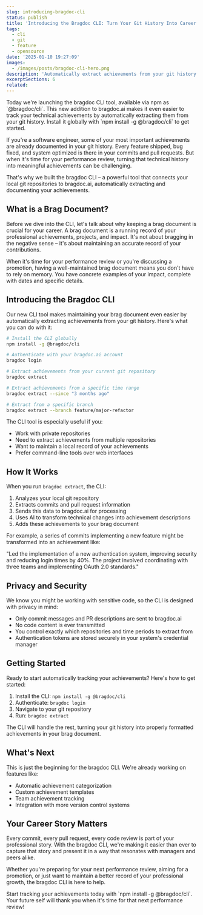 ```yaml
---
slug: introducing-bragdoc-cli
status: publish
title: 'Introducing the Bragdoc CLI: Turn Your Git History Into Career Achievements'
tags:
  - cli
  - git
  - feature
  - opensource
date: '2025-01-10 19:27:09'
images:
  - /images/posts/bragdoc-cli-hero.png
description: 'Automatically extract achievements from your git history with our new CLI tool'
excerptSections: 6
related:
---
```


<Aside>
Today we're launching the bragdoc CLI tool, available via npm as `@bragdoc/cli`. This new addition to bragdoc.ai makes it even easier to track your technical achievements by automatically extracting them from your git history. Install it globally with `npm install -g @bragdoc/cli` to get started.
</Aside>

If you're a software engineer, some of your most important achievements are already documented in your git history. Every feature shipped, bug fixed, and system optimized is there in your commits and pull requests. But when it's time for your performance review, turning that technical history into meaningful achievements can be challenging.

That's why we built the bragdoc CLI – a powerful tool that connects your local git repositories to bragdoc.ai, automatically extracting and documenting your achievements.

## What is a Brag Document?

Before we dive into the CLI, let's talk about why keeping a brag document is crucial for your career. A brag document is a running record of your professional achievements, projects, and impact. It's not about bragging in the negative sense – it's about maintaining an accurate record of your contributions.

When it's time for your performance review or you're discussing a promotion, having a well-maintained brag document means you don't have to rely on memory. You have concrete examples of your impact, complete with dates and specific details.

## Introducing the Bragdoc CLI

Our new CLI tool makes maintaining your brag document even easier by automatically extracting achievements from your git history. Here's what you can do with it:

```bash
# Install the CLI globally
npm install -g @bragdoc/cli

# Authenticate with your bragdoc.ai account
bragdoc login

# Extract achievements from your current git repository
bragdoc extract

# Extract achievements from a specific time range
bragdoc extract --since "3 months ago"

# Extract from a specific branch
bragdoc extract --branch feature/major-refactor
```

The CLI tool is especially useful if you:
- Work with private repositories
- Need to extract achievements from multiple repositories
- Want to maintain a local record of your achievements
- Prefer command-line tools over web interfaces

## How It Works

When you run `bragdoc extract`, the CLI:
1. Analyzes your local git repository
2. Extracts commits and pull request information
3. Sends this data to bragdoc.ai for processing
4. Uses AI to transform technical changes into achievement descriptions
5. Adds these achievements to your brag document

For example, a series of commits implementing a new feature might be transformed into an achievement like:

<Quote>
"Led the implementation of a new authentication system, improving security and reducing login times by 40%. The project involved coordinating with three teams and implementing OAuth 2.0 standards."
</Quote>

## Privacy and Security

We know you might be working with sensitive code, so the CLI is designed with privacy in mind:
- Only commit messages and PR descriptions are sent to bragdoc.ai
- No code content is ever transmitted
- You control exactly which repositories and time periods to extract from
- Authentication tokens are stored securely in your system's credential manager

## Getting Started

Ready to start automatically tracking your achievements? Here's how to get started:

1. Install the CLI: `npm install -g @bragdoc/cli`
2. Authenticate: `bragdoc login`
3. Navigate to your git repository
4. Run: `bragdoc extract`

The CLI will handle the rest, turning your git history into properly formatted achievements in your brag document.

## What's Next

This is just the beginning for the bragdoc CLI. We're already working on features like:
- Automatic achievement categorization
- Custom achievement templates
- Team achievement tracking
- Integration with more version control systems

## Your Career Story Matters

Every commit, every pull request, every code review is part of your professional story. With the bragdoc CLI, we're making it easier than ever to capture that story and present it in a way that resonates with managers and peers alike.

Whether you're preparing for your next performance review, aiming for a promotion, or just want to maintain a better record of your professional growth, the bragdoc CLI is here to help.

<Aside type="success">
Start tracking your achievements today with `npm install -g @bragdoc/cli`. Your future self will thank you when it's time for that next performance review!
</Aside>
